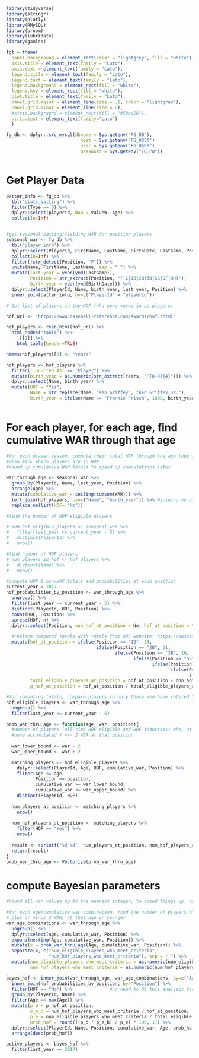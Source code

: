 ```r
library(tidyverse)
library(stringr)
library(plotly)
library(RMySQL)
library(broom)
library(lubridate)
library(gamlss)

fgt = theme(
  panel.background = element_rect(color = "lightgrey", fill = "white"),
  axis.title = element_text(family = "Lato"),
  axis.text = element_text(family = "Lato"),
  legend.title = element_text(family = "Lato"),
  legend.text = element_text(family = "Lato"),
  legend.background = element_rect(fill = "white"),
  legend.key = element_rect(fill = "white"),
  plot.title = element_text(family = "Lato"),
  panel.grid.major = element_line(size = .1, color = "lightgrey"),
  panel.grid.minor = element_line(size = 0),
  #strip.background = element_rect(fill = "#50ae26"),
  strip.text = element_text(family="Lato")
  )

fg_db <- dplyr::src_mysql(dbname = Sys.getenv("FG_DB"), 
                            host = Sys.getenv("FG_HOST"), 
                            user = Sys.getenv("FG_USER"),
                            password = Sys.getenv("FG_PW"))



```


# Get Player Data

```r

batter_info <- fg_db %>%
  tbl("stats_batting") %>%
  filter(Type == 0) %>%
  dplyr::select(playerid, WAR = ValueW, Age) %>%
  collect(n=Inf)


#get seasonal batting/fielding WAR for position players
seasonal_war <- fg_db %>%
  tbl("player_info") %>%
  dplyr::select(PlayerId, FirstName, LastName, BirthDate, LastGame, Position) %>%
  collect(n=Inf) %>%
  filter(!str_detect(Position, "P")) %>%
  unite(Name, FirstName, LastName, sep = " ") %>%
  mutate(last_year = year(ymd(LastGame)),
         Position = str_extract(Position, "^(C|1B|2B|3B|SS|OF|DH)"),    #extract primary position from dataset
         birth_year = year(ymd(BirthDate))) %>%   
  dplyr::select(PlayerId, Name, birth_year, last_year, Position) %>%
  inner_join(batter_info, by=c("PlayerId" = "playerid")) 

# Get list of players in the HOF (who were voted in as players)

hof_url <- "https://www.baseball-reference.com/awards/hof.shtml"

hof_players <- read_html(hof_url) %>%
  html_nodes("table") %>%
    .[[1]] %>%
    html_table(header=TRUE)

names(hof_players)[3] <- "Years"

hof_players <- hof_players %>%
  filter(`Inducted As` == "Player") %>%
  mutate(birth_year = as.numeric(str_extract(Years, "^[0-9]{4}"))) %>%
  dplyr::select(Name, birth_year) %>%
  mutate(HOF = "Yes",
         Name = str_replace(Name, "Ken Griffey", "Ken Griffey Jr."),
         birth_year = ifelse(Name == "Frankie Frisch", 1898, birth_year))
  
```


# For each player, for each age, find cumulative WAR through that age



```r
#for each player-season, compute their total WAR through the age they were that season
#also mark which players are in HOF
#round up cumulative WAR totals to speed up computations later

war_through_age <- seasonal_war %>%
  group_by(PlayerId, Name, last_year, Position) %>%
  arrange(Age) %>%
  mutate(cumulative_war = ceiling(cumsum(WAR))) %>%
  left_join(hof_players, by=c("Name", "birth_year")) %>% #joining by birth year prevents mis-identifying players w/same name
  replace_na(list(HOF= "No"))

#find the number of HOF-eligible players

# num_hof_eligible_players <- seasonal_war %>% 
#   filter(last_year <= current_year - 5) %>%
#   distinct(PlayerId) %>% 
#   nrow()

#find number of HOF players
# num_players_in_hof <- hof_players %>%
#   distinct(Name) %>%
#   nrow()

#compute HOF & non-HOF totals and probabilities at each position
current_year = 2017
hof_probabilities_by_position <- war_through_age %>% 
  ungroup() %>% 
  filter(last_year <= current_year - 5) %>%
  distinct(PlayerId, HOF, Position) %>%
  count(HOF, Position) %>% 
  spread(HOF, n) %>%
  dplyr::select(Position, non_hof_at_position = No, hof_at_position = Yes) %>%
  
  #replace computed totals with totals from HOF website: https://baseballhall.org/hall-of-famers/hall-of-famers-by-position
  mutate(hof_at_position = ifelse(Position == "1B", 23,
                                  ifelse(Position == "2B", 21,
                                         ifelse(Position == "3B", 16,
                                                ifelse(Position == "SS", 24,
                                                       ifelse(Position == "C", 18,
                                                              ifelse(Position == "OF", 70,
                                                                     ifelse(Position == "DH", 0, hof_at_position))))))),
         total_eligible_players_at_position = hof_at_position + non_hof_at_position,
         p_hof_at_position = hof_at_position / total_eligible_players_at_position)

#for computing totals, compare players to only those who have retired 5 years ago or earlier.
hof_eligible_players <- war_through_age %>%
  ungroup() %>%
  filter(last_year <= current_year - 5)

prob_war_thru_age <- function(age, war, position){
  #number of players (all-time HOF eligible and HOF inductees) who, at age X or younger, 
  #have accumulated Y +/- 2 WAR at that position
  
  war_lower_bound <- war - 2
  war_upper_bound <- war + 2

  matching_players <- hof_eligible_players %>%
    dplyr::select(PlayerId, Age, HOF, cumulative_war, Position) %>%
    filter(Age <= age,
           Position == position,
           cumulative_war >= war_lower_bound,
           cumulative_war <= war_upper_bound) %>%
    distinct(PlayerId, HOF)
  
  num_players_at_position <- matching_players %>%
    nrow()
  
  num_hof_players_at_position <- matching_players %>%
    filter(HOF == "Yes") %>%
    nrow()
  
  result <- sprintf("%d %d", num_players_at_position, num_hof_players_at_position)
  return(result)
}
prob_war_thru_age <- Vectorize(prob_war_thru_age)
```

# compute Bayesian parameters

```r

#round all war values up to the nearest integer, to speed things up. ceiling()

#for each age/cumulative war combination, find the number of players (HOF & non-HOF) who achieved that total,
# plus or minus 2 WAR, at that age or younger
war_age_combinations <- war_through_age %>%
  ungroup() %>%
  dplyr::select(Age, cumulative_war, Position) %>%
  expand(nesting(Age, cumulative_war, Position)) %>%
  mutate(x = prob_war_thru_age(Age, cumulative_war, Position)) %>%
  separate(x, c("num_eligible_players_who_meet_criteria", 
                "num_hof_players_who_meet_criteria"), sep = " ") %>%
  mutate(num_eligible_players_who_meet_criteria = as.numeric(num_eligible_players_who_meet_criteria),
         num_hof_players_who_meet_criteria = as.numeric(num_hof_players_who_meet_criteria))

bayes_hof <- inner_join(war_through_age, war_age_combinations, by=c("Age", "cumulative_war", "Position")) %>%
  inner_join(hof_probabilities_by_position, by="Position") %>%
  filter(HOF == "No") %>%              #no need to do this analysis for HOF inductees
  group_by(PlayerId, Name) %>%
  filter(Age == max(Age)) %>%
  mutate(p_b = p_hof_at_position,
         p_e_b = num_hof_players_who_meet_criteria / hof_at_position,
         p_e = num_eligible_players_who_meet_criteria / total_eligible_players_at_position,
         prob_hof = round(((p_b * p_e_b) / p_e) * 100, 1)) %>%
  dplyr::select(PlayerId, Name, Position, cumulative_war, Age, prob_hof, everything(), -WAR, -HOF) %>%
  arrange(desc(prob_hof))

active_players <- bayes_hof %>%
  filter(last_year == 2017)

  
```


